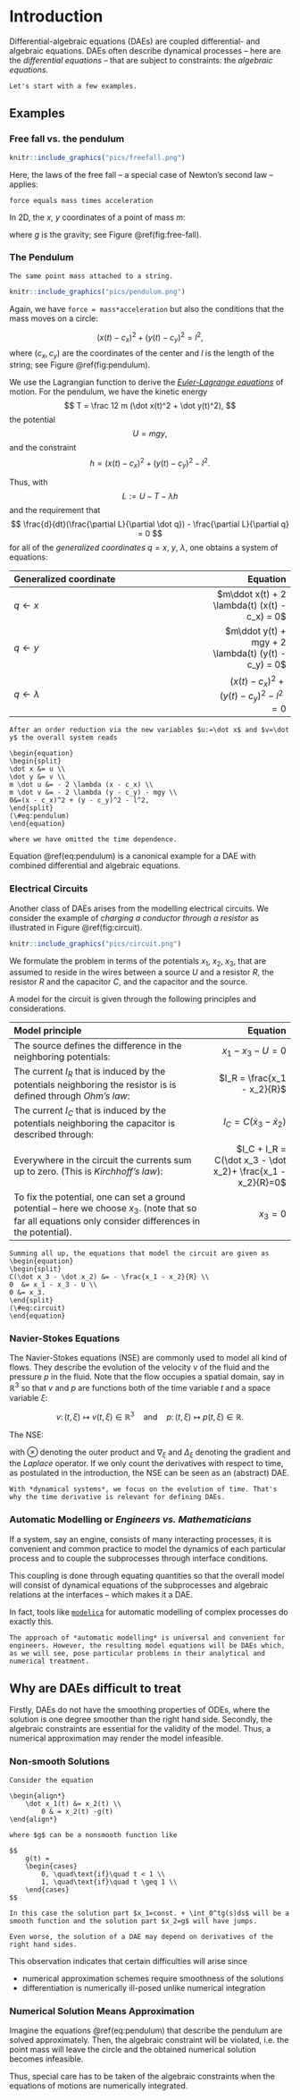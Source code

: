\newcommand{\ind}{\operatorname{ind}}

# Introduction

Differential-algebraic equations (DAEs) are coupled differential- and algebraic equations. DAEs often describe dynamical processes -- here are the *differential equations* -- that are subject to constraints: the *algebraic equations*.

<!--
```block
Throughout this lecture, the free variable will be the time $t$ and differentiation will always be considered with respect to $t$.
```
-->
```block
Let's start with a few examples.
```

## Examples

### Free fall vs. the pendulum {-}

```r
knitr::include_graphics("pics/freefall.png")
```

Here, the laws of the free fall -- a special case of Newton's second law -- applies: 


```block
force equals mass times acceleration
```

In 2D, the $x$, $y$ coordinates of a point of mass $m$:

\begin{align*}
m\ddot x &= 0 \\
m\ddot y &= -mg
\end{align*}

where $g$ is the gravity; see Figure \@ref(fig:free-fall).

### The Pendulum {-}

```block
The same point mass attached to a string.
```

```r
knitr::include_graphics("pics/pendulum.png")
```

Again, we have `force = mass*acceleration` but also the conditions that the mass moves on a circle:

$$
 (x(t) - c_x)^2 + (y(t) - c_y)^2 = l^2,
$$
where $(c_x, c_y)$ are the coordinates of the center and $l$ is the length of the string; see Figure \@ref(fig:pendulum).

We use the Lagrangian function to derive the [*Euler-Lagrange equations*](https://en.wikipedia.org/wiki/Lagrangian_mechanics#Euler%E2%80%93Lagrange_equations_and_Hamilton's_principle) of motion. For the pendulum, we have the kinetic energy 
$$
  T = \frac 12 m (\dot x(t)^2 + \dot y(t)^2), 
$$
the potential 
$$
U = mgy,
$$ 
and the constraint 
$$
h = (x(t) - c_x)^2 + (y(t) - c_y)^2 - l^2 .
$$

Thus, with $$L:=U-T- \lambda h$$ and the requirement that 
$$
\frac{d}{dt}(\frac{\partial L}{\partial \dot q}) - \frac{\partial L}{\partial q} = 0
$$
for all of the *generalized coordinates* $q=x$, $y$, $\lambda$, 
one obtains a system of equations:

| Generalized coordinate | Equation |
|:-----------------------|---------:|
|$q \leftarrow x$ | $m\ddot x(t) + 2 \lambda(t) (x(t) - c_x) = 0$ |
|$q \leftarrow y$ | $m\ddot y(t) + mgy + 2 \lambda(t) (y(t) - c_y) = 0$ |
|$q \leftarrow \lambda$ | $(x(t) - c_x)^2 + (y(t) - c_y)^2 - l^2 =0$ |

```example

After an order reduction via the new variables $u:=\dot x$ and $v=\dot y$ the overall system reads

\begin{equation}
\begin{split}
\dot x &= u \\
\dot y &= v \\
m \dot u &= - 2 \lambda (x - c_x) \\ 
m \dot v &= - 2 \lambda (y - c_y) - mgy \\
0&=(x - c_x)^2 + (y - c_y)^2 - l^2, 
\end{split}
(\#eq:pendulum)
\end{equation}

where we have omitted the time dependence. 
```

Equation \@ref(eq:pendulum) is a canonical example for a DAE with combined differential and algebraic equations.

### Electrical Circuits {-}

Another class of DAEs arises from the modelling electrical circuits. We consider the example of *charging a conductor through a resistor* as illustrated in Figure \@ref(fig:circuit).

<!-- ![A simple electrical circuit](pics/circuit.png) -->

```r
knitr::include_graphics("pics/circuit.png")
```

We formulate the problem in terms of the potentials $x_1$, $x_2$, $x_3$, that are assumed to reside in the wires between a source $U$ and a resistor $R$, the resistor $R$ and the capacitor $C$, and the capacitor and the source.

A model for the circuit is given through the following principles and considerations.

| Model principle | Equation |
|:-----------------------|---------:|
| The source defines the difference in the neighboring potentials: | $x_1 - x_3 - U = 0$ |
| The current $I_R$ that is induced by the potentials neighboring the resistor is is defined through *Ohm's law*: | $I_R = \frac{x_1 - x_2}{R}$ |
| The current $I_C$ that is induced by the potentials neighboring the capacitor is described through: | $I_C = C(\dot x_3 - \dot x_2)$ |
| Everywhere in the circuit the currents sum up to zero. (This is *Kirchhoff's law*): | $I_C + I_R = C(\dot x_3 - \dot x_2)+ \frac{x_1 - x_2}{R}=0$ |
| To fix the potential, one can set a ground potential -- here we choose $x_3$. (note that so far all equations only consider differences in the potential). | $x_3 = 0$ |

```example
Summing all up, the equations that model the circuit are given as 
\begin{equation}
\begin{split}
C(\dot x_3 - \dot x_2) &= - \frac{x_1 - x_2}{R} \\
0  &= x_1 - x_3 - U \\
0 &= x_3. 
\end{split}
(\#eq:circuit)
\end{equation}
```

### Navier-Stokes Equations {-}

The Navier-Stokes equations (NSE) are commonly used to model all kind of flows. They describe the evolution of the velocity $v$ of the fluid and the pressure $p$ in the fluid. Note that the flow occupies a spatial domain, say in $\mathbb R^{3}$ so that $v$ and $p$ are functions both of the time variable $t$ and a space variable $\xi$:

$$
v\colon (t, \xi) \mapsto v(t,\xi)\in \mathbb R^{3} \quad\text{and}\quad  p\colon (t, \xi) \mapsto p(t,\xi)\in \mathbb R.
$$

The NSE:

\begin{align*}
  \frac{\partial v}{\partial t} + (v\otimes \nabla_\xi)v - \Delta_\xi v + \nabla_\xi p &= 0, \\
  \nabla_\xi \cdot v &= 0,
\end{align*}

with $\otimes$ denoting the outer product and $\nabla_\xi$ and $\Delta_\xi$ denoting the gradient and the *Laplace* operator. If we only count the derivatives with respect to time, as postulated in the introduction, the NSE can be seen as an (abstract) DAE. 

```block
With *dynamical systems*, we focus on the evolution of time. That's why the time derivative is relevant for defining DAEs.
```

### Automatic Modelling or _Engineers vs. Mathematicians_ {-}

If a system, say an engine, consists of many interacting processes, it is convenient and common practice to model the dynamics of each particular process and to couple the subprocesses through interface conditions.

This coupling is done through equating quantities so that the overall model will consist of dynamical equations of the subprocesses and algebraic relations at the interfaces -- which makes it a DAE.

In fact, tools like [`modelica`](https://www.modelica.org/) for automatic modelling of complex processes do exactly this. 

```block
The approach of *automatic modelling* is universal and convenient for engineers. However, the resulting model equations will be DAEs which, as we will see, pose particular problems in their analytical and numerical treatment.  
```

## Why are DAEs difficult to treat

Firstly, DAEs do not have the smoothing properties of ODEs, where the solution is one degree smoother than the right hand side. Secondly, the algebraic constraints are essential for the validity of the model. Thus, a numerical approximation may render the model infeasible.

### Non-smooth Solutions {-}

```example
Consider the equation

\begin{align*}
    \dot x_1(t) &= x_2(t) \\
        0 & = x_2(t) -g(t)
\end{align*}

where $g$ can be a nonsmooth function like

$$
    g(t) = 
    \begin{cases} 
        0, \quad\text{if}\quad t < 1 \\
        1, \quad\text{if}\quad t \geq 1 \\
    \end{cases}
$$

In this case the solution part $x_1=const. + \int_0^tg(s)ds$ will be a smooth function and the solution part $x_2=g$ will have jumps.
```

```block
Even worse, the solution of a DAE may depend on derivatives of the right hand sides.
```

This observation indicates that certain difficulties will arise since

 * numerical approximation schemes require smoothness of the solutions
 * differentiation is numerically ill-posed unlike numerical integration

### Numerical Solution Means Approximation {-}

Imagine the equations \@ref(eq:pendulum) that describe the pendulum are solved approximately. Then, the algebraic constraint will be violated, i.e. the point mass will leave the circle and the obtained numerical solution becomes infeasible.

Thus, special care has to be taken of the algebraic constraints when the equations of motions are numerically integrated.


